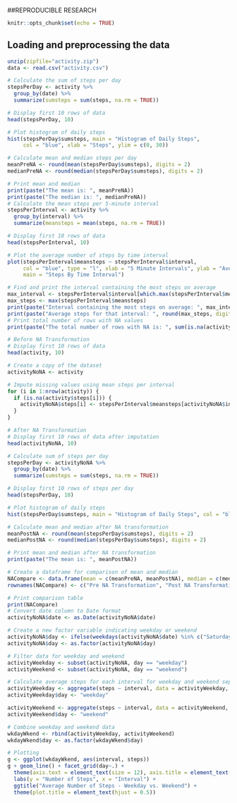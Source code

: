 ##REPRODUCIBLE RESEARCH 

```r
knitr::opts_chunk$set(echo = TRUE)
```
## Loading and preprocessing the data
```r
unzip(zipfile="activity.zip")
data <- read.csv("activity.csv")
```
```r
# Calculate the sum of steps per day
stepsPerDay <- activity %>%
  group_by(date) %>%
  summarize(sumsteps = sum(steps, na.rm = TRUE))

# Display first 10 rows of data
head(stepsPerDay, 10)

# Plot histogram of daily steps
hist(stepsPerDay$sumsteps, main = "Histogram of Daily Steps", 
     col = "blue", xlab = "Steps", ylim = c(0, 30))

# Calculate mean and median steps per day
meanPreNA <- round(mean(stepsPerDay$sumsteps), digits = 2)
medianPreNA <- round(median(stepsPerDay$sumsteps), digits = 2)

# Print mean and median
print(paste("The mean is: ", meanPreNA))
print(paste("The median is: ", medianPreNA))
# Calculate the mean steps per 5-minute interval
stepsPerInterval <- activity %>%
  group_by(interval) %>%
  summarize(meansteps = mean(steps, na.rm = TRUE))

# Display first 10 rows of data
head(stepsPerInterval, 10)

# Plot the average number of steps by time interval
plot(stepsPerInterval$meansteps ~ stepsPerInterval$interval,
     col = "blue", type = "l", xlab = "5 Minute Intervals", ylab = "Average Number of Steps",
     main = "Steps By Time Interval")

# Find and print the interval containing the most steps on average
max_interval <- stepsPerInterval$interval[which.max(stepsPerInterval$meansteps)]
max_steps <- max(stepsPerInterval$meansteps)
print(paste("Interval containing the most steps on average: ", max_interval))
print(paste("Average steps for that interval: ", round(max_steps, digits = 2)))
# Print total number of rows with NA values
print(paste("The total number of rows with NA is: ", sum(is.na(activity$steps))))

# Before NA Transformation
# Display first 10 rows of data
head(activity, 10)

# Create a copy of the dataset
activityNoNA <- activity  

# Impute missing values using mean steps per interval
for (i in 1:nrow(activity)) {
  if (is.na(activity$steps[i])) {
    activityNoNA$steps[i] <- stepsPerInterval$meansteps[activityNoNA$interval[i] == stepsPerInterval$interval]
  }
}

# After NA Transformation
# Display first 10 rows of data after imputation
head(activityNoNA, 10)

# Calculate sum of steps per day
stepsPerDay <- activityNoNA %>%
  group_by(date) %>%
  summarize(sumsteps = sum(steps, na.rm = TRUE))

# Display first 10 rows of steps per day
head(stepsPerDay, 10)

# Plot histogram of daily steps
hist(stepsPerDay$sumsteps, main = "Histogram of Daily Steps", col = "blue", xlab = "Steps")

# Calculate mean and median after NA transformation
meanPostNA <- round(mean(stepsPerDay$sumsteps), digits = 2)
medianPostNA <- round(median(stepsPerDay$sumsteps), digits = 2)

# Print mean and median after NA transformation
print(paste("The mean is: ", meanPostNA))

# Create a dataframe for comparison of mean and median
NACompare <- data.frame(mean = c(meanPreNA, meanPostNA), median = c(medianPreNA, medianPostNA))
rownames(NACompare) <- c("Pre NA Transformation", "Post NA Transformation")

# Print comparison table
print(NACompare)
# Convert date column to Date format
activityNoNA$date <- as.Date(activityNoNA$date)

# Create a new factor variable indicating weekday or weekend
activityNoNA$day <- ifelse(weekdays(activityNoNA$date) %in% c("Saturday", "Sunday"), "weekend", "weekday")
activityNoNA$day <- as.factor(activityNoNA$day)

# Filter data for weekday and weekend
activityWeekday <- subset(activityNoNA, day == "weekday")
activityWeekend <- subset(activityNoNA, day == "weekend")

# Calculate average steps for each interval for weekday and weekend separately
activityWeekday <- aggregate(steps ~ interval, data = activityWeekday, FUN = mean)
activityWeekday$day <- "weekday"

activityWeekend <- aggregate(steps ~ interval, data = activityWeekend, FUN = mean)
activityWeekend$day <- "weekend"

# Combine weekday and weekend data
wkdayWkend <- rbind(activityWeekday, activityWeekend)
wkdayWkend$day <- as.factor(wkdayWkend$day)

# Plotting
g <- ggplot(wkdayWkend, aes(interval, steps))
g + geom_line() + facet_grid(day~.) + 
  theme(axis.text = element_text(size = 12), axis.title = element_text(size = 14)) + 
  labs(y = "Number of Steps", x = "Interval") + 
  ggtitle("Average Number of Steps - Weekday vs. Weekend") + 
  theme(plot.title = element_text(hjust = 0.5))

```


